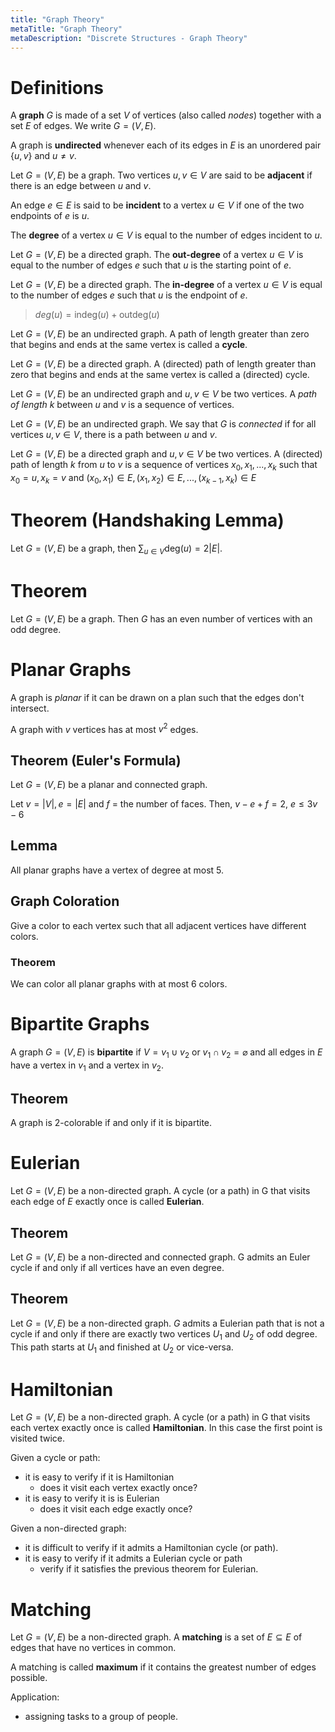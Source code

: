 ```yaml
---
title: "Graph Theory"
metaTitle: "Graph Theory"
metaDescription: "Discrete Structures - Graph Theory"
---
```


<link
  rel="stylesheet"
  href="https://cdn.jsdelivr.net/npm/katex@0.11.0/dist/katex.min.css"
  integrity="sha384-BdGj8xC2eZkQaxoQ8nSLefg4AV4/AwB3Fj+8SUSo7pnKP6Eoy18liIKTPn9oBYNG"
  crossOrigin="anonymous"
/>

# Definitions

A **graph** $G$ is made of a set $V$ of vertices (also called *nodes*) together with a set $E$ of edges. We write $G=(V,E)$.

A graph is **undirected** whenever each of its edges in $E$ is an unordered pair $\{u,v\}$ and $u \neq v$.

Let $G = (V, E)$ be a graph. Two vertices $u, v ∈ V$ are said to be **adjacent** if there is an edge between $u$ and $v$.

An edge $e ∈ E$ is said to be **incident** to a vertex $u ∈ V$ if one of the two endpoints of $e$ is $u$.

The **degree** of a vertex $u ∈ V$ is equal to the number of edges incident to $u$.

Let $G = (V, E)$ be a directed graph. The **out-degree** of a vertex $u ∈ V$ is equal to the number of edges $e$ such that $u$ is the starting point of $e$.

Let $G = (V, E)$ be a directed graph. The **in-degree** of a vertex $u ∈ V$ is equal to the number of edges $e$ such that $u$ is the endpoint of $e$.

> $deg(u) = \mathrm{indeg}(u) + \mathrm{outdeg}(u)$


Let $G = (V, E)$ be an undirected graph. A path of length greater than zero that begins and ends at the same vertex is called a **cycle**.

Let $G = (V, E)$ be a directed graph. A (directed) path of length greater than zero that begins and ends at the same vertex is called a (directed) cycle.

Let $G = (V, E)$ be an undirected graph and $u, v ∈ V$ be two vertices. A *path of length k* between $u$ and $v$ is a sequence of vertices.

Let $G = (V, E)$ be an undirected graph. We say that $G$ is *connected* if for all vertices $u, v ∈ V$, there is a path between $u$ and $v$.

Let $G = (V, E)$ be a directed graph and $u, v \in V$ be two vertices. A (directed) path of length $k$ from $u$ to $v$ is a sequence of vertices $x_0, x_1, ..., x_k$ such that $x_0 = u, x_k = v$ and $(x_0, x_1) \in E, (x_1, x_2) \in E, ..., (x_{k-1}, x_k) 
\in E$

# Theorem (Handshaking Lemma)

Let $G = (V, E)$ be a graph, then $\sum_{u \in V} \mathrm{deg}(u) = 2|E|$.

# Theorem 

Let $G = (V, E)$ be a graph. Then $G$ has an even number of vertices with an odd degree.

# Planar Graphs 

A graph is *planar* if it can be drawn on a plan such that the edges don't intersect.

A graph with $v$ vertices has at most $v^2$ edges.

## Theorem (Euler's Formula)

Let $G = (V, E)$ be a planar and connected graph.

Let $v = |V|, e = |E|$ and $f$ = the number of faces. Then, $v-e+f = 2$, $e \leq 3v-6$

## Lemma 

All planar graphs have a vertex of degree at most 5.

## Graph Coloration

Give a color to each vertex such that all adjacent vertices have different colors. 

### Theorem

We can color all planar graphs with at most 6 colors. 

# Bipartite Graphs

A graph $G = (V,E)$ is **bipartite** if $V=v_1 \cup v_2$ or $v_1 \cap v_2 = \varnothing$ and all edges in $E$ have a vertex in $v_1$ and a vertex in $v_2$.

## Theorem

A graph is 2-colorable if and only if it is bipartite.

# Eulerian

Let $G=(V,E)$ be a non-directed graph. A cycle (or a path) in G that visits each edge of $E$ exactly once is called **Eulerian**.

## Theorem 

Let $G=(V,E)$ be a non-directed and connected graph. G admits an Euler cycle if and only if all vertices have an even degree.

## Theorem 

Let $G = (V,E)$ be a non-directed graph. $G$ admits a Eulerian path that is not a cycle if and only if there are exactly two vertices $U_1$ and $U_2$ of odd degree. This path starts at $U_1$ and finished at $U_2$ or vice-versa.

# Hamiltonian 

Let $G = (V,E)$ be a non-directed graph. A cycle (or a path) in G that visits each vertex exactly once is called **Hamiltonian**. In this case the first point is visited twice.

Given a cycle or path:
- it is easy to verify if it is Hamiltonian
  - does it visit each vertex exactly once?
- it is easy to verify it is is Eulerian
  - does it visit each edge exactly once?

Given a non-directed graph:
- it is difficult to verify if it admits a Hamiltonian cycle (or path). 
- it is easy to verify if it admits a Eulerian cycle or path
  - verify if it satisfies the previous theorem for Eulerian.

# Matching

Let $G = (V,E)$ be a non-directed graph. A **matching** is a set of $E \subseteq E$ of edges that have no vertices in common. 

A matching is called **maximum** if it contains the greatest number of edges possible. 

Application:
- assigning tasks to a group of people.
